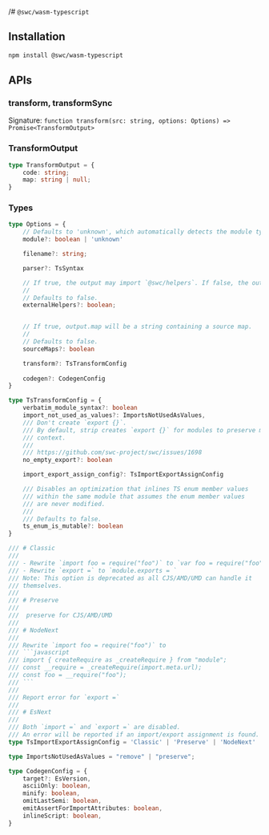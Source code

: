 /# `@swc/wasm-typescript`


## Installation

```bash
npm install @swc/wasm-typescript
```

## APIs

### transform, transformSync

Signature: `function transform(src: string, options: Options) => Promise<TransformOutput>`


### TransformOutput

```typescript
type TransformOutput = {
    code: string;
    map: string | null;
}
```

### Types

```typescript
type Options = {
    // Defaults to 'unknown', which automatically detects the module type.
    module?: boolean | 'unknown'

    filename?: string;

    parser?: TsSyntax

    // If true, the output may import `@swc/helpers`. If false, the output will contain all helpers inlined. 
    //
    // Defaults to false.
    externalHelpers?: boolean;


    // If true, output.map will be a string containing a source map.
    //
    // Defaults to false.
    sourceMaps?: boolean 

    transform?: TsTransformConfig
    
    codegen?: CodegenConfig
}

type TsTransformConfig = {
    verbatim_module_syntax?: boolean
    import_not_used_as_values?: ImportsNotUsedAsValues,
    /// Don't create `export {}`.
    /// By default, strip creates `export {}` for modules to preserve module
    /// context.
    ///
    /// https://github.com/swc-project/swc/issues/1698
    no_empty_export?: boolean

    import_export_assign_config?: TsImportExportAssignConfig

    /// Disables an optimization that inlines TS enum member values
    /// within the same module that assumes the enum member values
    /// are never modified.
    ///
    /// Defaults to false.
    ts_enum_is_mutable?: boolean
}

/// # Classic
///
/// - Rewrite `import foo = require("foo")` to `var foo = require("foo")`
/// - Rewrite `export =` to `module.exports = `
/// Note: This option is deprecated as all CJS/AMD/UMD can handle it
/// themselves.
///
/// # Preserve
///
///  preserve for CJS/AMD/UMD
///
/// # NodeNext
///
/// Rewrite `import foo = require("foo")` to
/// ```javascript
/// import { createRequire as _createRequire } from "module";
/// const __require = _createRequire(import.meta.url);
/// const foo = __require("foo");
/// ```
///
/// Report error for `export =`
///
/// # EsNext
///
/// Both `import =` and `export =` are disabled.
/// An error will be reported if an import/export assignment is found.
type TsImportExportAssignConfig = 'Classic' | 'Preserve' | 'NodeNext' | 'EsNext';

type ImportsNotUsedAsValues = "remove" | "preserve";

type CodegenConfig = {
    target?: EsVersion,
    asciiOnly: boolean,
    minify: boolean,
    omitLastSemi: boolean,
    emitAssertForImportAttributes: boolean,
    inlineScript: boolean,
}

```
